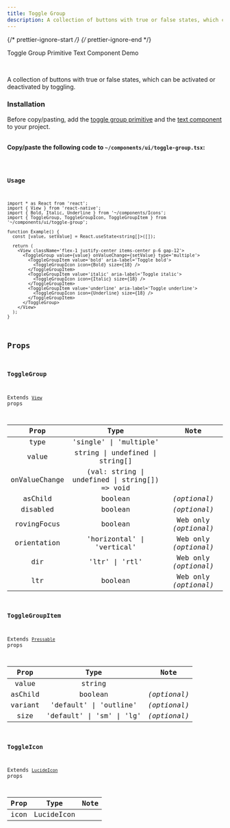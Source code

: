 ```yaml
---
title: Toggle Group
description: A collection of buttons with true or false states, which can be activated or deactivated by toggling.
---
```


{/* prettier-ignore-start */}
{/* prettier-ignore-end */}


<LinkButton href='/primitives/toggle-group'>Toggle Group Primitive</LinkButton>
<LinkButton href='/components/text'>Text Component</LinkButton>
<LinkButton target='_blank' href='https://rnr-showcase.vercel.app/toggle-group'>
  Demo
</LinkButton>

<br />

A collection of buttons with true or false states, which can be activated or deactivated by toggling.

### Installation

<Aside type='tip' title='Dependencies'>
  Before copy/pasting, add the <a href='/primitives/toggle-group' className='text-white font-bold'>toggle group primitive</a> and the <a href='/components/text' className='text-white font-bold'>text component</a> to your project.
</Aside>

<br />

**Copy/paste the following code to `~/components/ui/toggle-group.tsx`:**

<Code code={importedCode} lang='tsx' title='~/components/ui/toggle-group.tsx' />

### Usage

```tsx
import * as React from 'react';
import { View } from 'react-native';
import { Bold, Italic, Underline } from '~/components/Icons';
import { ToggleGroup, ToggleGroupIcon, ToggleGroupItem } from '~/components/ui/toggle-group';

function Example() {
  const [value, setValue] = React.useState<string[]>([]);

  return (
    <View className='flex-1 justify-center items-center p-6 gap-12'>
      <ToggleGroup value={value} onValueChange={setValue} type='multiple'>
        <ToggleGroupItem value='bold' aria-label='Toggle bold'>
          <ToggleGroupIcon icon={Bold} size={18} />
        </ToggleGroupItem>
        <ToggleGroupItem value='italic' aria-label='Toggle italic'>
          <ToggleGroupIcon icon={Italic} size={18} />
        </ToggleGroupItem>
        <ToggleGroupItem value='underline' aria-label='Toggle underline'>
          <ToggleGroupIcon icon={Underline} size={18} />
        </ToggleGroupItem>
      </ToggleGroup>
    </View>
  );
}

```

## Props

### ToggleGroup

Extends [`View`](https://reactnative.dev/docs/view#props) props

|   Prop   |  Type   |     Note     |
| :------: | :-----: | :----------: |
| type  | 'single' \| 'multiple' | |
| value  | string \| undefined \| string[] | |
| onValueChange  | (val: string \| undefined \| string[]) => void | |
| asChild  | boolean | _(optional)_ |
| disabled  | boolean | _(optional)_ |
| rovingFocus  | boolean | Web only _(optional)_ |
| orientation  | 'horizontal' \| 'vertical' | Web only _(optional)_ |
| dir  | 'ltr' \| 'rtl' | Web only _(optional)_ |
| ltr  | boolean | Web only _(optional)_ |

### ToggleGroupItem

Extends [`Pressable`](https://reactnative.dev/docs/pressable#props) props

|    Prop    |        Type        |     Note     |
| :--------: | :----------------: | :----------: |
| value | string |  |
|  asChild   |      boolean       | _(optional)_ |
| variant | 'default' \| 'outline' | _(optional)_ |
| size | 'default' \| 'sm' \| 'lg' | _(optional)_ |

### ToggleIcon

Extends [`LucideIcon`](https://lucide.dev/guide/packages/lucide-react-native#props) props

|    Prop    |        Type        |     Note     |
| :--------: | :----------------: | :----------: |
|  icon   |      LucideIcon       |              |
